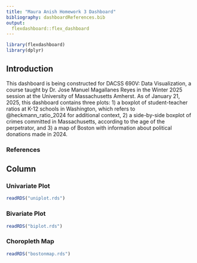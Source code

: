 ```yaml
---
title: "Maura Anish Homework 3 Dashboard"
bibliography: dashboardReferences.bib
output: 
  flexdashboard::flex_dashboard
---
```


```r
library(flexdashboard)
library(dplyr)
```

## Introduction {.sidebar}
This dashboard is being constructed for DACSS 690V: Data Visualization, a course taught by Dr. Jose Manuel Magallanes Reyes in the Winter 2025 session at the University of Massachusetts Amherst. As of January 21, 2025, this dashboard contains three plots: 1) a boxplot of student-teacher ratios at K-12 schools in Washington, which refers to @heckmann_ratio_2024 for additional context, 2) a side-by-side boxplot of crimes committed in Massachusetts, according to the age of the perpetrator, and 3) a map of Boston with information about political donations made in 2024.

### References
<div id="refs"></div>

## Column {.tabset .tabset-fade}

### Univariate Plot
```r
readRDS("uniplot.rds")
```

### Bivariate Plot
```r
readRDS("biplot.rds")
```

### Choropleth Map
```r
readRDS("bostonmap.rds")
```